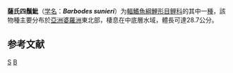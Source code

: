 {{Speciesbox 
| genus = Barbodes
| species = sunieri
| status = NE
| status_system = IUCN3.1
| authority = [[Weber|Weber]] & [[de_Beaufort|de Beaufort]], 1916
| synonyms = *''Puntius sunieri''<br /><small>Weber & de Beaufort, 1916</small>
}}

'''薩氏四鬚魮'''（[[学名|学名]]：'''''Barbodes sunieri'''''）为[[輻鰭魚綱|輻鰭魚綱]][[鯉形目|鯉形目]][[鲤科|鲤科]]的其中一[[種|種]]，該物種主要分布於[[亞洲|亞洲]][[婆羅洲|婆羅洲]]東北部，棲息在中底層水域，體長可達28.7公分。

== 参考文献 ==
{{reflist}}
{{Taxonbar}}

[[Category:四须鲃属|S]]
[[Category:1916年描述的魚類|B]]